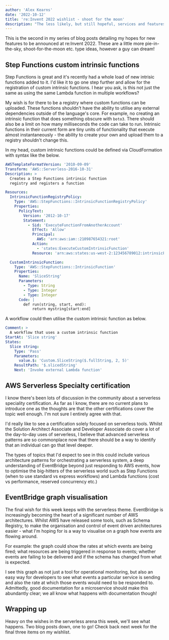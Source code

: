 ```yaml
---
author: 'Alex Kearns'
date: '2022-10-12'
title: 're:Invent 2022 wishlist - shoot for the moon'
description: "The less likely, but still hopeful, services and features that I'd like to be announced at the 2022 edition of AWS re:Invent."
---
```


This is the second in my series of blog posts detailing my hopes for new features to be announced at re:Invent 2022. These are a little more pie-in-the-sky, shoot-for-the-moon etc. type ideas, however a guy can dream!

## Step Functions custom intrinsic functions

Step Functions is great and it's recently had a whole load of new intrisic functions added to it. I'd like it to go one step further and allow for the registration of custom intrinsic functions. I hear you ask, is this not just the same as using the same Lambda function in multiple workflows? 

My wish is for there to be a registry where custom functions can be uploaded. These functions shouldn't have the ability to utilise any external dependencies outside of the language's core. For example, no creating an intrinsic function that does something obscure with `boto3`. There should also be a limit on how many milliseconds the code can take to run. Intrinsic functions in their current form are tiny units of functionality that execute almost instantaneously - the ability to create your own and upload them to a registry shouldn't change this.

In my head, custom intrinsic functions could be defined via CloudFormation with syntax like the below.

```yaml
AWSTemplateFormatVersion: '2010-09-09'
Transform: 'AWS::Serverless-2016-10-31'
Description: > 
  Creates a Step Functions intrinsic function
  registry and registers a function

Resources:  
  IntrinsicFunctionRegistryPolicy:
    Type: 'AWS::StepFunctions::IntrinsicFunctionRegistryPolicy'
    Properties:
      PolicyText:
        Version: '2012-10-17'
        Statement:
          - Sid: 'ExecuteFunctionFromAnotherAccount'
            Effect: 'Allow'
            Principal:
              AWS: 'arn:aws:iam::210987654321:root'
            Action:
              - 'states:ExecuteCustomIntrinsicFunction'
            Resource: 'arn:aws:states:us-west-2:123456789012:intrinsicFunctionRegistry/*'

  CustomIntrinsicFunction:
    Type: 'AWS::StepFunctions::IntrinsicFunction'
    Properties:
      Name: 'SliceString'
      Parameters:
        - Type: String
        - Type: Integer
        - Type: Integer
      Code: |
        def run(string, start, end):
            return mystring[start:end]
```

A workflow could then utilise the custom intrinsic function as below.

```yaml
Comment: > 
  A workflow that uses a custom intrinsic function
StartAt: 'Slice string'
States:
  Slice string:
    Type: 'Pass'
    Parameters:
      value.$: 'Custom.SliceString($.fullString, 2, 5)'
    ResultPath: '$.slicedString'
    Next: 'Invoke external Lambda function'
```

## AWS Serverless Specialty certification

I know there's been lots of discussion in the community about a serverless speciality certification. As far as I know, there are no current plans to introduce one as the thoughts are that the other certifications cover the topic well enough. I'm not sure I entirely agree with that.

I'd really like to see a certification solely focused on serverless tools. Whilst the Solution Architect Associate and Developer Associate do cover a lot of the day-to-day uses of serverless, I believe that advanced serverless patterns are so commonplace now that there should be a way to identify that an individual can go that level deeper.

The types of topics that I'd expect to see in this could include various architecture patterns for orchestrating a serverless system, a deep understanding of EventBridge beyond just responding to AWS events, how to optimise the big-hitters of the serverless world such as Step Functions (when to use standard vs express workflows) and Lambda functions (cost vs performance, reserved concurrency etc.)

## EventBridge graph visualisation

The final wish for this week keeps with the serverless theme. EventBridge is increasingly becoming the heart of a significant number of AWS architectures. Whilst AWS have released some tools, such as Schema Registry, to make the organisation and control of event driven architectures easier - what I'm hoping for is a way to visualise on a graph how events are flowing around.

For example: the graph could show the rates at which events are being fired; what resources are being triggered in response to events; whether events are failing to be delivered and if the schema has changed from what is expected.

I see this graph as not just a tool for operational monitoring, but also an easy way for developers to see what events a particular service is sending and also the rate at which those events would need to be responded to. Admittedly, good documentation for a microservice should make this abundantly clear; we all know what happens with documentation though!

## Wrapping up

Heavy on the wishes in the serverless arena this week, we'll see what happens. Two blog posts down, one to go! Check back next week for the final three items on my wishlist.